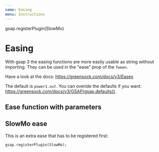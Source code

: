```yaml
---
name: Easing
menu: Instructions
---
```



gsap.registerPlugin(SlowMo)

# Easing

With gsap 3 the easing functions are more easily usable as string without importing. They can be used in the "ease" prop of the `Tween`.

Have a look at the docs: https://greensock.com/docs/v3/Eases

The default is `power1.out`. You can overide the defaults if you want: https://greensock.com/docs/v3/GSAP/gsap.defaults().


## Ease function with parameters

<Playground>
  <Controls playState={PlayState.stop}>
    <Tween to={{ x: '200px' }} duration={2} ease="elastic.out(0.9, 0.1)">
      <div style={{ width: '100px', height: '100px', background: '#ccc' }} />
    </Tween>
  </Controls>
</Playground>

## SlowMo ease

This is an extra ease that has to be registered first:


    gsap.registerPlugin(SlowMo);

<Playground>
  <Controls playState={PlayState.stop}>
    <Tween to={{ x: '200px' }} duration={2} ease="slow(0.5, 0.8)">
      <div style={{ width: '100px', height: '100px', background: '#ccc' }} />
    </Tween>
  </Controls>
</Playground>
